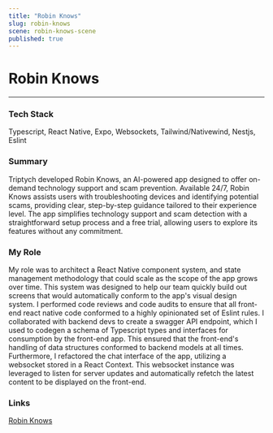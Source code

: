 ```yaml
---
title: "Robin Knows"
slug: robin-knows
scene: robin-knows-scene
published: true
---
```


<div className="flex flex-col w-full h-fit gap-y-16">
<div className="flex flex-col w-full h-[calc(25vh-var(--header-height))] justify-end"></div>
<Container>

# Robin Knows

---

### Tech Stack

Typescript, React Native, Expo, Websockets, Tailwind/Nativewind, Nestjs, Eslint

</Container>
<Container>

### Summary

Triptych developed Robin Knows, an AI-powered app designed to offer on-demand technology support and scam prevention. Available 24/7, Robin Knows assists users with troubleshooting devices and identifying potential scams, providing clear, step-by-step guidance tailored to their experience level. The app simplifies technology support and scam detection with a straightforward setup process and a free trial, allowing users to explore its features without any commitment.

### My Role

My role was to architect a React Native component system, and state management methodology that could scale as the scope of the app grows over time. This system was designed to help our team quickly build out screens that would automatically conform to the app's visual design system. I performed code reviews and code audits to ensure that all front-end react native code conformed to a highly opinionated set of Eslint rules. I collaborated with backend devs to create a swagger API endpoint, which I used to codegen a schema of Typescript types and interfaces for consumption by the front-end app. This ensured that the front-end's handling of data structures conformed to backend models at all times. Furthermore, I refactored the chat interface of the app, utilizing a websocket stored in a React Context. This websocket instance was leveraged to listen for server updates and automatically refetch the latest content to be displayed on the front-end.

### Links

[Robin Knows](https://www.robinknows.app/)

</Container>
</div>
